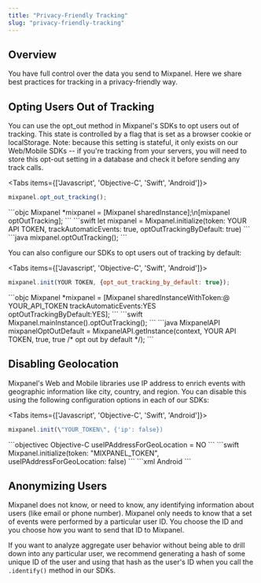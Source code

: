 ```yaml
---
title: "Privacy-Friendly Tracking"
slug: "privacy-friendly-tracking"
---
```


## Overview
You have full control over the data you send to Mixpanel. Here we share best practices for tracking in a privacy-friendly way.

## Opting Users Out of Tracking
You can use the opt_out method in Mixpanel's SDKs to opt users out of tracking. This state is controlled by a flag that is set as a browser cookie or localStorage. Note: because this setting is stateful, it only exists on our Web/Mobile SDKs -- if you're tracking from your servers, you will need to store this opt-out setting in a database and check it before sending any track calls.

<Tabs items={['Javascript', 'Objective-C', 'Swift', 'Android']}>
<Tab>
```javascript
mixpanel.opt_out_tracking();
```
</Tab>
<Tab>
```objc
Mixpanel *mixpanel = [Mixpanel sharedInstance];\n[mixpanel optOutTracking];
```
</Tab>
<Tab>
```swift
let mixpanel = Mixpanel.initialize(token: YOUR API TOKEN, trackAutomaticEvents: true, optOutTrackingByDefault: true)
```
</Tab>
<Tab>
```java
mixpanel.optOutTracking();
```
</Tab>
</Tabs>

You can also configure our SDKs to opt users out of tracking by default:

<Tabs items={['Javascript', 'Objective-C', 'Swift', 'Android']}>
<Tab>
```javascript
mixpanel.init(YOUR TOKEN, {opt_out_tracking_by_default: true});
```
</Tab>
<Tab>
```objc
Mixpanel *mixpanel = [Mixpanel sharedInstanceWithToken:@ YOUR_API_TOKEN trackAutomaticEvents:YES optOutTrackingByDefault:YES];
```
</Tab>
<Tab>
```swift
Mixpanel.mainInstance().optOutTracking();
```
</Tab>
<Tab>
```java
MixpanelAPI mixpanelOptOutDefault = MixpanelAPI.getInstance(context, YOUR API TOKEN, true, true /* opt out by default */);
```
</Tab>
</Tabs>


## Disabling Geolocation
Mixpanel's Web and Mobile libraries use IP address to enrich events with geographic information like city, country, and region. You can disable this using the following configuration options in each of our SDKs:

<Tabs items={['Javascript', 'Objective-C', 'Swift', 'Android']}>
<Tab>
```javascript Javascript
mixpanel.init(\"YOUR_TOKEN\", {'ip': false})
```
</Tab>
<Tab>
```objectivec Objective-C
useIPAddressForGeoLocation = NO
```
</Tab>
<Tab>
```swift
Mixpanel.initialize(token: "MIXPANEL_TOKEN", useIPAddressForGeoLocation: false)
```
</Tab>
<Tab>
  ```xml Android
<meta-data android:name="com.mixpanel.android.MPConfig.UseIpAddressForGeolocation" android:value="false" />
```
</Tab>
</Tabs>

## Anonymizing Users
Mixpanel does not know, or need to know, any identifying information about users (like email or phone number). Mixpanel only needs to know that a set of events were performed by a particular user ID. You choose the ID and you choose how you want to send that ID to Mixpanel.

If you want to analyze aggregate user behavior without being able to drill down into any particular user, we recommend generating a hash of some unique ID of the user and using that hash as the user's ID when you call the `.identify()` method in our SDKs.
